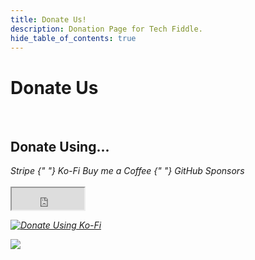 ```yaml
---
title: Donate Us!
description: Donation Page for Tech Fiddle.
hide_table_of_contents: true
---
```


# Donate Us

<br />

## Donate Using...

<div className="button-group button-group--block">
  <Link
    className="button button--primary"
    href="https://donate.stripe.com/28oaG0b3C3EZceIeUV"
  >
    <i className="fa-brands fa-cc-stripe" /> Stripe
  </Link>
  <Link className="button button--primary" href="https://ko-fi.com/techfiddle">
    <i className="fa-solid fa-mug-saucer" /> <i className="fa-solid fa-heart" />{" "}
    Ko-Fi
  </Link>
  <Link
    className="button button--primary"
    href="https://www.buymeacoffee.com/techfiddle"
  >
    <i className="fa-solid fa-mug-hot" /> Buy me a Coffee
  </Link>
  <Link
    className="button button--primary"
    href="https://github.com/sponsors/RudraSen2/"
  >
    <i className="fa-brands fa-github" /> <i className="fa-solid fa-heart" />{" "}
    GitHub Sponsors
  </Link>
</div>

<br />

<div className="row">
    <div className="muiSpace" />
  <iframe
    src="https://github.com/sponsors/RudraSen2/button"
    title="Sponsor RudraSen2"
    height="35"
    width="116"
    style={{ border: 0 + "em" }}
  ></iframe>
  <div className="space" />

[![Donate Using Ko-Fi](https://ko-fi.com/img/githubbutton_sm.svg)](https://ko-fi.com/L3L5F43KS)

  <div className="space" />
  <a href="https://www.buymeacoffee.com/techfiddle">
    <img src="https://img.buymeacoffee.com/button-api/?text=Buy me a coffee&emoji=&slug=techfiddle&button_colour=FFDD00&font_colour=000000&font_family=Inter&outline_colour=000000&coffee_colour=ffffff" />
  </a>
</div>
